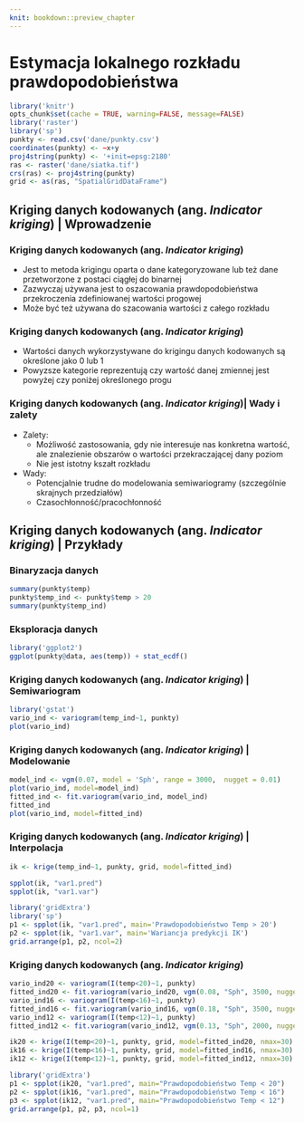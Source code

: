 ```yaml
---
knit: bookdown::preview_chapter
---
```


# Estymacja lokalnego rozkładu prawdopodobieństwa

```r
library('knitr')
opts_chunk$set(cache = TRUE, warning=FALSE, message=FALSE) 
library('raster')
library('sp')
punkty <- read.csv('dane/punkty.csv')
coordinates(punkty) <- ~x+y
proj4string(punkty) <- '+init=epsg:2180'
ras <- raster('dane/siatka.tif')
crs(ras) <- proj4string(punkty)
grid <- as(ras, "SpatialGridDataFrame")
```

## Kriging danych kodowanych (ang. *Indicator kriging*) | Wprowadzenie

### Kriging danych kodowanych (ang. *Indicator kriging*)
- Jest to metoda krigingu oparta o dane kategoryzowane lub też dane przetworzone z postaci ciągłej do binarnej
- Zazwyczaj używana jest to oszacowania prawdopodobieństwa przekroczenia zdefiniowanej wartości progowej
- Może być też używana do szacowania wartości z całego rozkładu

<!--
http://geostat-course.org/system/files/geostat13_ind.pdf
-->

### Kriging danych kodowanych (ang. *Indicator kriging*)
- Wartości danych wykorzystywane do krigingu danych kodowanych są określone jako 0 lub 1
- Powyzsze kategorie reprezentują czy wartość danej zmiennej jest powyżej czy poniżej określonego progu

### Kriging danych kodowanych (ang. *Indicator kriging*)| Wady i zalety
- Zalety:
    - Możliwość zastosowania, gdy nie interesuje nas konkretna wartość, ale znalezienie obszarów o wartości przekraczającej dany poziom
    - Nie jest istotny kszałt rozkładu
- Wady:
    - Potencjalnie trudne do modelowania semiwariogramy (szczególnie skrajnych przedziałów)
    - Czasochłonność/pracochłonność
    
## Kriging danych kodowanych (ang. *Indicator kriging*) | Przykłady

### Binaryzacja danych

```r
summary(punkty$temp) 
punkty$temp_ind <- punkty$temp > 20
summary(punkty$temp_ind) 
```

### Eksploracja danych

```r
library('ggplot2')
ggplot(punkty@data, aes(temp)) + stat_ecdf()
```

    
### Kriging danych kodowanych (ang. *Indicator kriging*) | Semiwariogram

```r
library('gstat')
vario_ind <- variogram(temp_ind~1, punkty)         
plot(vario_ind)
```

### Kriging danych kodowanych (ang. *Indicator kriging*) | Modelowanie

```r
model_ind <- vgm(0.07, model = 'Sph', range = 3000,  nugget = 0.01)  
plot(vario_ind, model=model_ind)
fitted_ind <- fit.variogram(vario_ind, model_ind)
fitted_ind
plot(vario_ind, model=fitted_ind)
```

### Kriging danych kodowanych (ang. *Indicator kriging*) | Interpolacja

```r
ik <- krige(temp_ind~1, punkty, grid, model=fitted_ind)
```

```r
spplot(ik, "var1.pred")
spplot(ik, "var1.var")
```

```r
library('gridExtra')
library('sp')
p1 <- spplot(ik, "var1.pred", main='Prawdopodobieństwo Temp > 20')
p2 <- spplot(ik, "var1.var", main='Wariancja predykcji IK')
grid.arrange(p1, p2, ncol=2)
```

### Kriging danych kodowanych (ang. *Indicator kriging*)

```r
vario_ind20 <- variogram(I(temp<20)~1, punkty)  
fitted_ind20 <- fit.variogram(vario_ind20, vgm(0.08, "Sph", 3500, nugget=0.01))
vario_ind16 <- variogram(I(temp<16)~1, punkty)  
fitted_ind16 <- fit.variogram(vario_ind16, vgm(0.18, "Sph", 3500, nugget=0.03))
vario_ind12 <- variogram(I(temp<12)~1, punkty)  
fitted_ind12 <- fit.variogram(vario_ind12, vgm(0.13, "Sph", 2000, nugget=0.03))

ik20 <- krige(I(temp<20)~1, punkty, grid, model=fitted_ind20, nmax=30)
ik16 <- krige(I(temp<16)~1, punkty, grid, model=fitted_ind16, nmax=30)
ik12 <- krige(I(temp<12)~1, punkty, grid, model=fitted_ind12, nmax=30)
```

```r
library('gridExtra')
p1 <- spplot(ik20, "var1.pred", main="Prawdopodobieństwo Temp < 20")
p2 <- spplot(ik16, "var1.pred", main="Prawdopodobieństwo Temp < 16")
p3 <- spplot(ik12, "var1.pred", main="Prawdopodobieństwo Temp < 12")
grid.arrange(p1, p2, p3, ncol=1)
```
